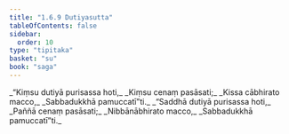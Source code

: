 ```yaml
---
title: "1.6.9 Dutiyasutta"
tableOfContents: false
sidebar:
  order: 10
type: "tipitaka"
basket: "su"
book: "saga"
---
```



<DynamicBreadcrumb />

<Division number="59" book="saga" bookNo="12" page="35">

<Paragraph number="304" type="verses" book="saga">
_“Kiṃsu dutiyā purisassa hoti,_  
_Kiṃsu cenaṃ pasāsati;_  
_Kissa cābhirato macco,_  
_Sabbadukkhā pamuccatī”ti._  

</Paragraph>

<Paragraph number="305" type="verses" book="saga">
_“Saddhā dutiyā purisassa hoti,_  
_Paññā cenaṃ pasāsati;_  
_Nibbānābhirato macco,_  
_Sabbadukkhā pamuccatī”ti._
</Paragraph>
</Division>